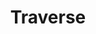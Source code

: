 ---
title: 'Traverse'
url: 'https://github.com/siddhantsharma301/traverse'
caption: Automated smart contract security report generation for any EVM chain.
preview: '/assets/traverse.png'
tags: [Solidity, Static Analysis, Typescript]
---